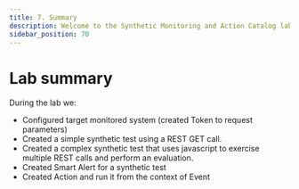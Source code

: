 ```yaml
---
title: 7. Summary
description: Welcome to the Synthetic Monitoring and Action Catalog lab
sidebar_position: 70
---
```


# Lab summary

During the lab we:
- Configured target monitored system (created Token to request parameters)
- Created a simple synthetic test using a REST GET call.
- Created a complex synthetic test that uses javascript to exercise multiple REST calls and perform an evaluation.
- Created Smart Alert for a synthetic test
- Created Action and run it from the context of Event